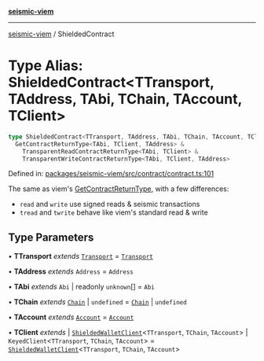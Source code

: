 [**seismic-viem**](/seismic-viem/README.mdx)

---

[seismic-viem](/seismic-viem/globals.mdx) / ShieldedContract

# Type Alias: ShieldedContract\<TTransport, TAddress, TAbi, TChain, TAccount, TClient\>

```ts
type ShieldedContract<TTransport, TAddress, TAbi, TChain, TAccount, TClient> =
  GetContractReturnType<TAbi, TClient, TAddress> &
    TransparentReadContractReturnType<TAbi, TClient> &
    TransparentWriteContractReturnType<TAbi, TClient, TAddress>
```

Defined in: [packages/seismic-viem/src/contract/contract.ts:101](https://github.com/SeismicSystems/seismic-client/blob/28a134c564158fd29efe2a733ec4051f374a91b4/packages/seismic-viem/src/contract/contract.ts#L101)

The same as viem's [GetContractReturnType](https://viem.sh/docs/contract/getContract.html#with-wallet-client), with a few differences:

- `read` and `write` use signed reads & seismic transactions
- `tread` and `twrite` behave like viem's standard read & write

## Type Parameters

• **TTransport** _extends_ [`Transport`](https://github.com/wevm/viem) = [`Transport`](https://github.com/wevm/viem)

• **TAddress** _extends_ `Address` = `Address`

• **TAbi** _extends_ `Abi` \| readonly `unknown`[] = `Abi`

• **TChain** _extends_ [`Chain`](https://github.com/wevm/viem) \| `undefined` = [`Chain`](https://github.com/wevm/viem) \| `undefined`

• **TAccount** _extends_ [`Account`](https://github.com/wevm/viem) = [`Account`](https://github.com/wevm/viem)

• **TClient** _extends_
\| [`ShieldedWalletClient`](/seismic-viem/type-aliases/ShieldedWalletClient.mdx)\<`TTransport`, `TChain`, `TAccount`\>
\| `KeyedClient`\<`TTransport`, `TChain`, `TAccount`\> = [`ShieldedWalletClient`](/seismic-viem/type-aliases/ShieldedWalletClient.mdx)\<`TTransport`, `TChain`, `TAccount`\>
